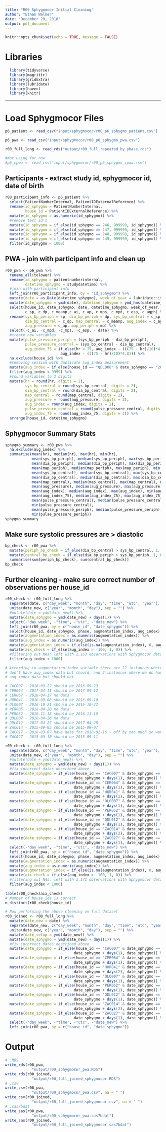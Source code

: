 ```yaml
---
title: "R00 Sphygmocor Initial Cleaning"
author: "Ethan Walker"
date: "December 20, 2018"
output: pdf_document
---
```


```r
knitr::opts_chunk$set(echo = TRUE, message = FALSE)
```

# Libraries

```r
  library(tidyverse)
  library(magrittr)
  library(gridExtra)
  library(lubridate)
  library(haven)
  library(knitr)
```

---

# Load Sphygmocor Files

```r
p6_patient <- read_csv("input/sphygmocor/r00_p6_sphygmo_patient.csv") 

p6_pwa <- read_csv("input/sphygmocor/r00_p6_sphygmo_pwa.csv") 

r00_full_long <- read_rds("output/r00_full_repeated_by_phase.rds")

#Not using for now
#p6_cpwa <- read_csv("input/sphygmocor/r00_p6_sphygmo_cpwa.csv")
```


## Participants - extract study id, sphygmocor id, date of birth
```r
r00_participant_info <- p6_patient %>% 
  select(PatientNumberInternal, PatientIDExternalReference) %>% 
  rename(id_sphygmo = PatientNumberInternal,
         house_id = PatientIDExternalReference) %>% 
  mutate(id_sphygmo = as.numeric(id_sphygmo)) %>% 
  #remove test id's
  mutate(id_sphygmo = if_else(id_sphygmo == 246, 999999, id_sphygmo)) %>% 
  mutate(id_sphygmo = if_else(id_sphygmo == 247, 999999, id_sphygmo)) %>% 
  mutate(id_sphygmo = if_else(id_sphygmo == 248, 999999, id_sphygmo)) %>% 
  mutate(id_sphygmo = if_else(id_sphygmo == 249, 999999, id_sphygmo)) %>% 
  filter(id_sphygmo < 1000)
```

## PWA - join with participant info and clean up
```r
r00_pwa <- p6_pwa %>%
  rename_all(tolower) %>% 
  rename(id_sphygmo = patientnumberinternal,
         datetime_sphygmo = studydatetime) %>%
  #join with participant info
  left_join(r00_participant_info, by = "id_sphygmo") %>%
  mutate(date = as.Date(datetime_sphygmo), week_of_year = lubridate::isoweek(date)) %>%
  mutate(date_sphygmo = ymd(date), datetime_sphygmo = ymd_hms(datetime_sphygmo)) %>% 
  select(house_id, date_sphygmo, date, datetime_sphygmo, week_of_year, id_sphygmo, hr, sp, dp, mp, 
         c_sp, c_dp, c_meanp,c_ai, c_ap, c_mps, c_mpd, c_esp, c_agph) %>%
  rename(sys_bp_periph = sp, dia_bp_periph = dp, sys_bp_central = c_sp, 
         dia_bp_central = c_dp, map_central = c_meanp, aug_index = c_agph,
         aug_pressure = c_ap, map_periph = mp) %>% 
  select(-c_ai, -c_mpd, -c_mps, -c_esp, - date) %>% 
  #create new variables
  mutate(pulse_pressure_periph = (sys_bp_periph - dia_bp_periph),
         pulse_pressure_central = (sys_bp_central - dia_bp_central),
         aug_index_75 = if_else(hr < 75, aug_index - (((75 - hr)/10)*4.8), 
                         aug_index - (((75 - hr)/10)*4.8))) %>% 
  na.exclude(house_id) %>% 
  #removing session with duplicate aug_index measurement
  mutate(aug_index = if_else(house_id == "QDL008" & date_sphygmo == "2018-04-26", 99999, aug_index)) %>% 
  filter(aug_index < 9999) %>% 
  #round variables to 2 digits
  mutate(hr = round(hr, digits = 2), 
         sys_bp_central = round(sys_bp_central, digits = 2), 
         dia_bp_central = round(dia_bp_central, digits = 2),
         map_central = round(map_central, digits = 2), 
         aug_pressure = round(aug_pressure, digits = 2), 
         aug_index = round(aug_index, digits = 2),
         pulse_pressure_central = round(pulse_pressure_central, digits = 2), 
         aug_index_75 = round(aug_index_75, digits = 2)) %>% 
  arrange(house_id, datetime_sphygmo)
```

## Sphygmocor Summary Stats
```r
sphygmo_summary <- r00_pwa %>% 
  na.exclude(aug_index) %>% 
  summarise(mean(hr), median(hr), max(hr), min(hr),
            mean(sys_bp_periph), median(sys_bp_periph), max(sys_bp_periph), min(sys_bp_periph),
            mean(dia_bp_periph), median(dia_bp_periph), max(dia_bp_periph), min(dia_bp_periph),
            mean(map_periph), median(map_periph), max(map_periph), min(map_periph),
            mean(sys_bp_central), median(sys_bp_central), max(sys_bp_central), min(sys_bp_central),
            mean(dia_bp_central), median(dia_bp_central), max(dia_bp_central), min(dia_bp_central),
            mean(map_central), median(map_central), max(map_central), min(map_central),
            mean(aug_pressure), median(aug_pressure), max(aug_pressure), min(aug_pressure),
            mean(aug_index), median(aug_index), max(aug_index), min(aug_index),
            mean(aug_index_75), median(aug_index_75), max(aug_index_75), min(aug_index_75),
            mean(pulse_pressure_central), median(pulse_pressure_central), max(pulse_pressure_central),
            min(pulse_pressure_central),
            mean(pulse_pressure_periph), median(pulse_pressure_periph), max(pulse_pressure_periph),
            min(pulse_pressure_periph))
sphygmo_summary
```

## Make sure systolic pressures are > diastolic
```r
bp_check <- r00_pwa %>% 
  mutate(periph_bp_check = if_else(dia_bp_central > sys_bp_central, 1, 0)) %>% 
  mutate(central_bp_check = if_else(dia_bp_periph > sys_bp_periph, 1, 0)) %>% 
  summarise(sum(periph_bp_check), sum(central_bp_check))
bp_check
```

## Further cleaning - make sure correct number of observations per house_id
```r
r00_check <- r00_full_long %>% 
  separate(date, c("day_week", "month", "day", "time", "utc", "year"), sep = " ") %>% 
  unite(date_new, c("year", "month", "day"), sep = "") %>% 
  #mutate(date = ymd(date_new)) %>% 
  mutate(date_sphygmo = ymd(date_new) + days(1)) %>% 
  select(-"day_week", -"time", -"utc", -"date_new") %>% 
  left_join(r00_pwa, by = c("house_id", "date_sphygmo")) %>% 
  select(house_id, date_sphygmo, phase, augmentation_index, aug_index) %>% 
  mutate(augmentation_index = as.numeric(augmentation_index)) %>% 
  mutate(aug_index = as.numeric(aug_index)) %>% 
  mutate(augmentation_index = if_else(is.na(augmentation_index), 0, augmentation_index)) %>% 
  mutate(aix_check = if_else(aug_index > -100, 1, 0)) %>% 
  #filtering out NAs: left with 1,163 observations with Sphygmocor data
  filter(aug_index < 1000) 

# According to augmentation_index variable there are 12 instances where we
# don't have aug_index data but should, and 2 instances where we do have
# aug_index data but should not

# CAC007 - 2016-09-22 should be 2016-09-23
# CER064 - 2017-04-11 should be 2017-04-12
# CER067 - 2018-04-17 no data 
# HOR041 - 2016-09-08 should be 2016-09-10
# OLO007 - 2016-10-21 should be 2016-10-22
# PER005 - 2018-04-20 no data
# PER052 - 2016-11-18 should be 2016-11-19
# QDL007 - 2018-04-26 no data
# QDL012 - 2017-04-27 should be 2017-04-28
# ZAC014 - 2015-09-05 should be 2015-09-07
# ZAC017 - 2018-03-07 have data for 2018-02-16 - off by too much so won't use
# ZAC027 - 2015-09-10 should be 2015-09-11

r00_check <- r00_full_long %>% 
  separate(date, c("day_week", "month", "day", "time", "utc", "year"), sep = " ") %>% 
  unite(date_new, c("year", "month", "day"), sep = "") %>% 
  #mutate(date = ymd(date_new)) %>% 
  mutate(date_sphygmo = ymd(date_new) + days(1)) %>% 
  #fix incorrect dates described above
  mutate(date_sphygmo = if_else(house_id == "CAC007" & date_sphygmo == "2016-09-22",
                               date_sphygmo + days(1), date_sphygmo)) %>% 
  mutate(date_sphygmo = if_else(house_id == "CER064" & date_sphygmo == "2017-04-11",
                               date_sphygmo + days(1), date_sphygmo)) %>% 
  mutate(date_sphygmo = if_else(house_id == "HOR041" & date_sphygmo == "2016-09-08",
                               date_sphygmo + days(2), date_sphygmo)) %>% 
  mutate(date_sphygmo = if_else(house_id == "OLO007" & date_sphygmo == "2016-10-21",
                               date_sphygmo + days(1), date_sphygmo)) %>% 
  mutate(date_sphygmo = if_else(house_id == "PER052" & date_sphygmo == "2016-11-18",
                               date_sphygmo + days(1), date_sphygmo)) %>% 
  mutate(date_sphygmo = if_else(house_id == "QDL012" & date_sphygmo == "2017-04-27",
                               date_sphygmo + days(1), date_sphygmo)) %>% 
  mutate(date_sphygmo = if_else(house_id == "ZAC014" & date_sphygmo == "2015-09-05",
                               date_sphygmo + days(2), date_sphygmo)) %>% 
  mutate(date_sphygmo = if_else(house_id == "ZAC027" & date_sphygmo == "2015-09-10",
                               date_sphygmo + days(1), date_sphygmo)) %>% 
  select(-"day_week", -"time", -"utc", -"date_new") %>% 
  left_join(r00_pwa, by = c("house_id", "date_sphygmo")) %>% 
  select(house_id, date_sphygmo, phase, augmentation_index, aug_index) %>% 
  mutate(augmentation_index = as.numeric(augmentation_index)) %>% 
  mutate(aug_index = as.numeric(aug_index)) %>% 
  mutate(augmentation_index = if_else(is.na(augmentation_index), 0, augmentation_index)) %>% 
  mutate(aix_check = if_else(aug_index > -100, 1, 0)) %>% 
  #filtering out NAs: left with 1,171 observations with Sphygmocor data
  filter(aug_index < 1000) 
  
table(r00_check$aix_check)
# Number of house_ids is correct
n_distinct(r00_check$house_id)

# Now performing the above cleaning on full dataset
r00_joined <- r00_full_long %>% 
  mutate(date_new = date) %>% 
  separate(date_new, c("day_week", "month", "day", "time", "utc", "year"), sep = " ") %>% 
  unite(date_new, c("year", "month", "day"), sep = "") %>% 
  mutate(date_setup = ymd(date_new)) %>% 
  mutate(date_sphygmo = ymd(date_new) + days(1)) %>% 
  #fix incorrect dates described above
  mutate(date_sphygmo = if_else(house_id == "CAC007" & date_sphygmo == "2016-09-22",
                               date_sphygmo + days(1), date_sphygmo)) %>% 
  mutate(date_sphygmo = if_else(house_id == "CER064" & date_sphygmo == "2017-04-11",
                               date_sphygmo + days(1), date_sphygmo)) %>% 
  mutate(date_sphygmo = if_else(house_id == "HOR041" & date_sphygmo == "2016-09-08",
                               date_sphygmo + days(2), date_sphygmo)) %>% 
  mutate(date_sphygmo = if_else(house_id == "OLO007" & date_sphygmo == "2016-10-21",
                               date_sphygmo + days(1), date_sphygmo)) %>% 
  mutate(date_sphygmo = if_else(house_id == "PER052" & date_sphygmo == "2016-11-18",
                               date_sphygmo + days(1), date_sphygmo)) %>% 
  mutate(date_sphygmo = if_else(house_id == "QDL012" & date_sphygmo == "2017-04-27",
                               date_sphygmo + days(1), date_sphygmo)) %>% 
  mutate(date_sphygmo = if_else(house_id == "ZAC014" & date_sphygmo == "2015-09-05",
                               date_sphygmo + days(2), date_sphygmo)) %>% 
  mutate(date_sphygmo = if_else(house_id == "ZAC027" & date_sphygmo == "2015-09-10",
                               date_sphygmo + days(1), date_sphygmo)) %>% 
  select(-"day_week", -"time", -"utc", -"date_new") %>% 
  left_join(r00_pwa, by = c("house_id", "date_sphygmo"))
```


# Output
```r
# .RDS
write_rds(r00_pwa,
            "output/r00_sphygmocor_pwa.RDS")
write_rds(r00_joined,
            "output/r00_full_joined_sphygmocor.RDS")
# .csv
write_csv(r00_pwa,
            "output/r00_sphygmocor_pwa.csv", na = " ")
write_csv(r00_joined,
            "output/r00_full_joined_sphygmocor.csv", na = " ")
# .sas7bdat
write_sas(r00_pwa,
            "output/r00_sphygmocor_pwa.sas7bdat")
write_sas(r00_joined,
            "output/r00_full_joined_sphygmocor.sas7bdat")
```